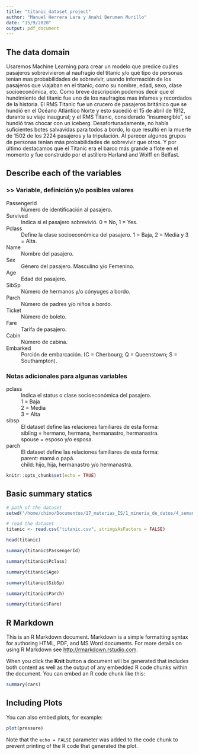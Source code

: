 ```yaml
---
title: "titanic_dataset_project"
author: "Manuel Herrera Lara y Anahí Berumen Murillo"
date: "15/9/2020"
output: pdf_document
---
```


## The data domain
Usaremos Machine Learning para crear un modelo que predice cuáles pasajeros sobrevivieron
al naufragio del titanic y/o qué tipo de personas tenían mas probabilidades de sobrevivir, usando 
información de los pasajeros que viajaban en el titanic; como su nombre, edad, sexo, clase socioeconómica, etc.
Como breve descripción podemos decir que el hundimiento del titanic fue uno de los naufragios
mas infames y recordados de la historia. 
El RMS Titanic fue un crucero de pasajeros británico que se hundió en el Océano Atlántico Norte
y esto sucedió el 15 de abril de 1912, durante su viaje inaugural; y el RMS Titanic, considerado "insumergible", se hundió tras chocar con un iceberg. 
Desafortunadamente, no había suficientes botes salvavidas para todos a bordo, lo que resultó en la muerte de 1502 de los 2224 pasajeros y la tripulación.
Al parecer algunos grupos de personas tenían más probabilidades de sobrevivir que otros.
Y por último destacamos que el Titanic era el barco más grande a flote en el momento y fue construido por el astillero Harland and Wolff en Belfast. 

##  Describe each of the variables
### >> Variable, definición y/o posibles valores
PassengerId
: Número de identificación al pasajero.

Survived
: Indica si el pasajero sobrevivió. 0 = No, 1 = Yes.

Pclass
: Define la clase socioeconómica del pasajero. 1 = Baja, 2 = Media y 3 = Alta.

Name
: Nombre del pasajero.

Sex
: Género del pasajero. Masculino y/o Femenino.

Age
: Edad del pasajero.

SibSp
: Número de hermanos y/o cónyuges a bordo.

Parch
: Número de padres y/o niños a bordo.

Ticket
: Número de boleto.

Fare
: Tarifa de pasajero.

Cabin
: Número de cabina.

Embarked
: Porción de embarcación. (C = Cherbourg; Q = Queenstown; S = Southampton).

### Notas adicionales para algunas variables
pclass
: Indica el status o clase socioeconómica del pasajero.
: 1 = Baja
: 2 = Media
: 3 = Alta

sibsp
: El dataset define las relaciones familiares de esta forma:
: sibling = hermano, hermana, hermanastro, hermanastra.
: spouse = esposo y/o esposa.

parch
: El dataset define las relaciones familiares de esta forma:
: parent: mamá o papá.
: child: hijo, hija, hermanastro y/o hermanastra.
  
```r
knitr::opts_chunk$set(echo = TRUE)
```

## Basic summary statics
```r
# path of the dataset
setwd("/home/chino/Documentos/17_materias_IS/1_mineria_de_datos/4_semana_miniproyecto1/1_titanic_dataset_project_es")

# read the dataset
titanic <- read.csv("titanic.csv", stringsAsFactors = FALSE)
```

```r
head(titanic)
```

```r
summary(titanic$PassengerId)
```

```r
summary(titanic$Pclass)
```

```r
summary(titanic$Age)
```

```r
summary(titanic$SibSp)
```

```r
summary(titanic$Parch)
```

```r
summary(titanic$Fare)
```


## R Markdown

This is an R Markdown document. Markdown is a simple formatting syntax for authoring HTML, PDF, and MS Word documents. For more details on using R Markdown see <http://rmarkdown.rstudio.com>.

When you click the **Knit** button a document will be generated that includes both content as well as the output of any embedded R code chunks within the document. You can embed an R code chunk like this:

```r
summary(cars)
```

## Including Plots

You can also embed plots, for example:

```r
plot(pressure)
```

Note that the `echo = FALSE` parameter was added to the code chunk to prevent printing of the R code that generated the plot.
